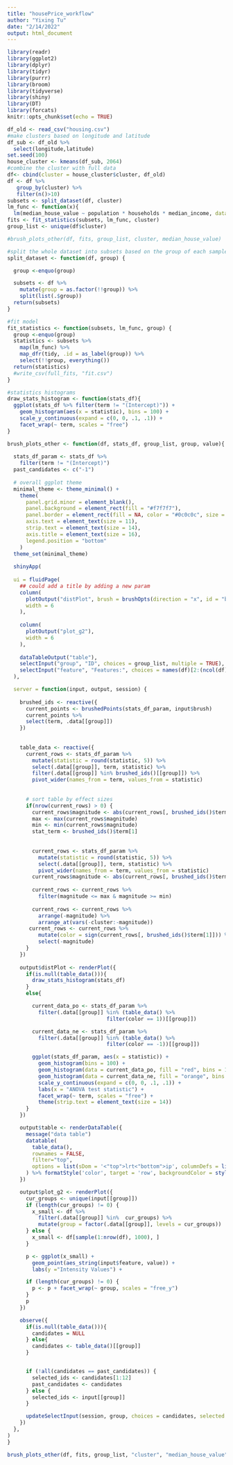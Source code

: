 ```yaml
---
title: "housePrice_workflow"
author: "Yixing Tu"
date: "2/14/2022"
output: html_document
---
```


```r
library(readr)
library(ggplot2)
library(dplyr)
library(tidyr)
library(purrr)
library(broom)
library(tidyverse)
library(shiny)
library(DT)
library(forcats)
knitr::opts_chunk$set(echo = TRUE)
```

```r
df_old <- read_csv("housing.csv")
#make clusters based on longitude and latitude
df_sub <- df_old %>%
  select(longitude,latitude)
set.seed(100)
house_cluster <- kmeans(df_sub, 2064)
#combine the cluster with full data
df<- cbind(cluster = house_cluster$cluster, df_old)
df <- df %>%
   group_by(cluster) %>%
   filter(n()>10)
subsets <- split_dataset(df, cluster)
lm_func <- function(x){
  lm(median_house_value ~ population * households * median_income, data = x)}
fits <- fit_statistics(subsets, lm_func, cluster)
group_list <- unique(df$cluster)
```

```r
#brush_plots_other(df, fits, group_list, cluster, median_house_value)
```

```r
#split the whole dataset into subsets based on the group of each sample
split_dataset <- function(df, group) {

  group <-enquo(group)

  subsets <- df %>%
    mutate(group = as.factor(!!group)) %>%
    split(list(.$group))
  return(subsets)
}
```

```r
#fit model
fit_statistics <- function(subsets, lm_func, group) {
  group <-enquo(group)
  statistics <- subsets %>%
    map(lm_func) %>%
    map_dfr(tidy, .id = as_label(group)) %>%
    select(!!group, everything())
  return(statistics)
  #write_csv(full_fits, "fit.csv")
}
```


```r
#statistics histograms
draw_stats_histogram <- function(stats_df){
  ggplot(stats_df %>% filter(term != "(Intercept)")) +
    geom_histogram(aes(x = statistic), bins = 100) +
    scale_y_continuous(expand = c(0, 0, .1, .1)) +
    facet_wrap(~ term, scales = "free")
}
```

```r
brush_plots_other <- function(df, stats_df, group_list, group, value){
  
  stats_df_param <- stats_df %>% 
    filter(term != "(Intercept)")
  past_candidates <- c("-1")
  
  # overall ggplot theme
  minimal_theme <- theme_minimal() + 
    theme(
      panel.grid.minor = element_blank(),
      panel.background = element_rect(fill = "#f7f7f7"),
      panel.border = element_rect(fill = NA, color = "#0c0c0c", size = 0.6),
      axis.text = element_text(size = 11),
      strip.text = element_text(size = 14),
      axis.title = element_text(size = 16),
      legend.position = "bottom"
    )
  theme_set(minimal_theme)
  
  shinyApp(
    
  ui = fluidPage(
    ## could add a title by adding a new param
    column(
      plotOutput("distPlot", brush = brushOpts(direction = "x", id = "brush")),
      width = 6
    ),
    
    column(
      plotOutput("plot_g2"),
      width = 6  
    ),
    
    dataTableOutput("table"),
    selectInput("group", "ID", choices = group_list, multiple = TRUE),
    selectInput("feature", "Features:", choices = names(df)[2:(ncol(df))], multiple = FALSE)
  ),

  server = function(input, output, session) {
    
    brushed_ids <- reactive({
      current_points <- brushedPoints(stats_df_param, input$brush)
      current_points %>%
      select(term, .data[[group]])
    })
    
    
    table_data <- reactive({
      current_rows <- stats_df_param %>%
        mutate(statistic = round(statistic, 5)) %>%
        select(.data[[group]], term, statistic) %>%
        filter(.data[[group]] %in% brushed_ids()[[group]]) %>%
        pivot_wider(names_from = term, values_from = statistic)
      
      
      # sort table by effect sizes
      if(nrow(current_rows) > 0) {
        current_rows$magnitude <- abs(current_rows[, brushed_ids()$term[1]]) 
        max <- max(current_rows$magnitude)
        min <- min(current_rows$magnitude)
        stat_term <- brushed_ids()$term[1]
        
        
        current_rows <- stats_df_param %>%
          mutate(statistic = round(statistic, 5)) %>%
          select(.data[[group]], term, statistic) %>%
          pivot_wider(names_from = term, values_from = statistic) 
        current_rows$magnitude <- abs(current_rows[, brushed_ids()$term[1]])
        
        current_rows <- current_rows %>%
          filter(magnitude <= max & magnitude >= min)
        
        current_rows <- current_rows %>% 
          arrange(-magnitude) %>%
          arrange_at(vars(-cluster:-magnitude))
       current_rows <- current_rows %>% 
          mutate(color = sign(current_rows[, brushed_ids()$term[1]])) %>%
          select(-magnitude)
      }
    })
    
    output$distPlot <- renderPlot({
      if(is.null(table_data())){
        draw_stats_histogram(stats_df)
      }
      else{

        current_data_po <- stats_df_param %>%
          filter(.data[[group]] %in% (table_data() %>%
                                filter(color == 1))[[group]])

        current_data_ne <- stats_df_param %>%
          filter(.data[[group]] %in% (table_data() %>%
                                filter(color == -1))[[group]])

        ggplot(stats_df_param, aes(x = statistic)) +
          geom_histogram(bins = 100) +
          geom_histogram(data = current_data_po, fill = "red", bins = 100) +
          geom_histogram(data = current_data_ne, fill = "orange", bins = 100) +
          scale_y_continuous(expand = c(0, 0, .1, .1)) +
          labs(x = "ANOVA test statistic") +
          facet_wrap(~ term, scales = "free") +
          theme(strip.text = element_text(size = 14))
      }
    })

    output$table <- renderDataTable({
      message("data table")
      datatable(
        table_data(),
        rownames = FALSE,
        filter="top",
        options = list(sDom = '<"top">lrt<"bottom">ip', columnDefs = list(list(visible=FALSE, targets=8)))
      ) %>% formatStyle('color', target = 'row', backgroundColor = styleEqual(c(-1,1), c('#ffc14e', '#ff7676')))
    })

    output$plot_g2 <- renderPlot({
      cur_groups <- unique(input[[group]])
      if (length(cur_groups) != 0) {
        x_small <- df %>%
          filter(.data[[group]] %in%  cur_groups) %>%
          mutate(group = factor(.data[[group]], levels = cur_groups))
      } else {
        x_small <- df[sample(1:nrow(df), 1000), ]
      }

      p <- ggplot(x_small) +
        geom_point(aes_string(input$feature, value)) +
        labs(y ="Intensity Values") +

      if (length(cur_groups) != 0) {
        p <- p + facet_wrap(~ group, scales = "free_y")
      }
      p
    })

    observe({
      if(is.null(table_data())){
        candidates = NULL
      } else{
        candidates <- table_data()[[group]]
      }


      if (!all(candidates == past_candidates)) {
        selected_ids <- candidates[1:12]
        past_candidates <- candidates
      } else {
        selected_ids <- input[[group]]
      }

      updateSelectInput(session, group, choices = candidates, selected = selected_ids)
    })
  },
)
}

brush_plots_other(df, fits, group_list, "cluster", "median_house_value")
```

